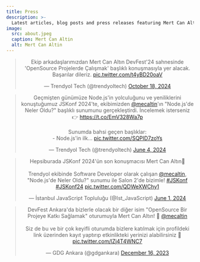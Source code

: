 ```yaml
---
title: Press
description: >-
  Latest articles, blog posts and press releases featuring Mert Can Altin and his projects
image:
  src: about.jpeg
  caption: Mert Can Altin
  alt: Mert Can Altin
---
```


<div style="text-align: center;">
   <blockquote class="twitter-tweet">
      <p lang="tr" dir="ltr">Ekip arkadaşlarımızdan Mert Can Altın DevFest&#39;24 sahnesinde &#39;OpenSource Projelerde Çalışmak&#39; başlıklı konuşmasıyla yer alacak. Başarılar dileriz. <a href="https://t.co/t4yBD20oaV">pic.twitter.com/t4yBD20oaV</a></p>
      &mdash; Trendyol Tech (@trendyoltech) <a href="https://twitter.com/trendyoltech/status/1847232954793124088?ref_src=twsrc%5Etfw">October 18, 2024</a>
   </blockquote>
   <script async src="https://platform.twitter.com/widgets.js" charset="utf-8"></script>
</div>

<div style="text-align: center;">
  <blockquote class="twitter-tweet">
    <p lang="tr" dir="ltr">
      Geçmişten günümüze Node.js'in yolculuğunu ve yeniliklerini konuştuğumuz JSKonf 2024'te, ekibimizden
      <a href="https://twitter.com/mecaltin?ref_src=twsrc%5Etfw">@mecaltin</a>'ın "Node.js'de Neler Oldu?" başlıklı sunumunu gerçekleştirdi. İncelemek isterseniz  👉
      <a href="https://t.co/EmV328Wa7p">https://t.co/EmV328Wa7p</a><br /><br />
      Sunumda bahsi geçen başlıklar:<br />- Node.js'in ilk…
      <a href="https://t.co/SQPID7zoYs">pic.twitter.com/SQPID7zoYs</a>
    </p>
    &mdash; Trendyol Tech (@trendyoltech)
    <a href="https://twitter.com/trendyoltech/status/1797839393966772397?ref_src=twsrc%5Etfw">June 4, 2024</a>
  </blockquote>
  <script async src="https://platform.twitter.com/widgets.js" charset="utf-8"></script>
</div>

<div style="text-align: center;">
  <blockquote class="twitter-tweet">
    <p lang="tr" dir="ltr">
      Hepsiburada JSKonf 2024'ün son konuşmacısı Mert Can Altın💫<br /><br />
      Trendyol ekibinde Software Developer olarak çalışan
      <a href="https://twitter.com/mecaltin?ref_src=twsrc%5Etfw">@mecaltin</a>,
      "Node.js'de Neler Oldu?" sunumu ile Salon 2'de bizimle!
      <a href="https://twitter.com/hashtag/JSKonf?src=hash&ref_src=twsrc%5Etfw">#JSKonf</a>
      <a href="https://twitter.com/hashtag/JSKonf24?src=hash&ref_src=twsrc%5Etfw">#JSKonf24</a>
      <a href="https://t.co/QDWeXWChy1">pic.twitter.com/QDWeXWChy1</a>
    </p>
    &mdash; İstanbul JavaScript Topluluğu (@Ist_JavaScript)
    <a href="https://twitter.com/Ist_JavaScript/status/1796935373978734803?ref_src=twsrc%5Etfw">June 1, 2024</a>
  </blockquote>
  <script async src="https://platform.twitter.com/widgets.js" charset="utf-8"></script>
</div>

<div style="text-align: center;">
  <blockquote class="twitter-tweet">
    <p lang="tr" dir="ltr">
      DevFest Ankara'da bizlerle olacak bir diğer isim "OpenSource Bir Projeye Katkı Sağlamak" oturumuyla Mert Can Altın! 🚀
      <a href="https://twitter.com/mecaltin?ref_src=twsrc%5Etfw">@mecaltin</a><br /><br />
      Siz de bu ve bir çok keyifli oturumda bizlere katılmak için profildeki link üzerinden kayıt yaptırıp etkinlikteki yerinizi alabilirsiniz 🌟
      <a href="https://t.co/lZj4T4WNC7">pic.twitter.com/lZj4T4WNC7</a>
    </p>
    &mdash; GDG Ankara (@gdgankara)
    <a href="https://twitter.com/gdgankara/status/1735978810741272882?ref_src=twsrc%5Etfw">December 16, 2023</a>
  </blockquote>
  <script async src="https://platform.twitter.com/widgets.js" charset="utf-8"></script>
</div>

